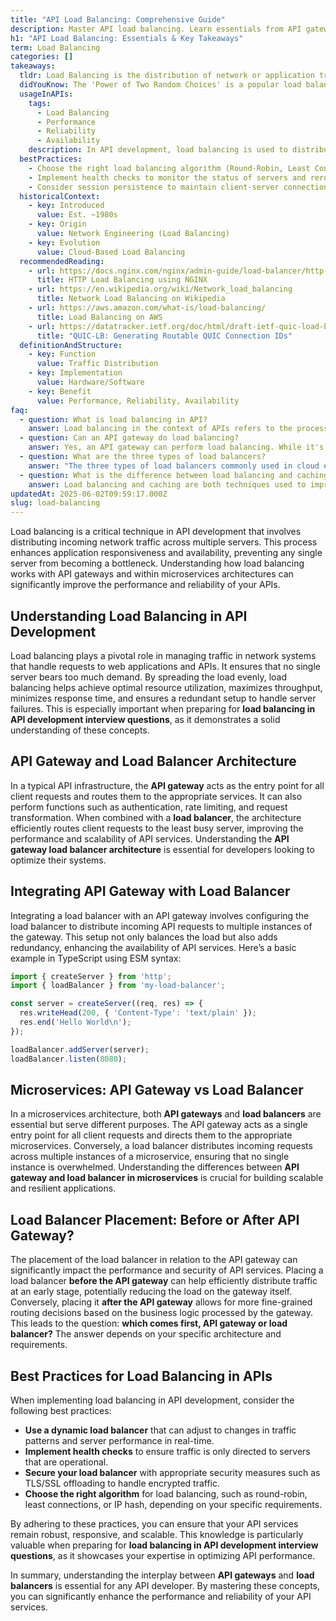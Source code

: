 ```yaml
---
title: "API Load Balancing: Comprehensive Guide"
description: Master API load balancing. Learn essentials from API gateway and load balancer architecture. Start now.
h1: "API Load Balancing: Essentials & Key Takeaways"
term: Load Balancing
categories: []
takeaways:
  tldr: Load Balancing is the distribution of network or application traffic across multiple servers to optimize performance, reliability, and availability.
  didYouKnow: The 'Power of Two Random Choices' is a popular load balancing algorithm that selects the least filled server out of two random choices, approximating the ideal algorithm of scanning all servers and placing the load on the least filled one.
  usageInAPIs:
    tags:
      - Load Balancing
      - Performance
      - Reliability
      - Availability
    description: In API development, load balancing is used to distribute incoming API requests across multiple servers, ensuring high availability and responsiveness. It optimizes resource utilization, preventing any single server from becoming a bottleneck. Load balancing also provides fault tolerance by rerouting traffic in case of server failures.
  bestPractices:
    - Choose the right load balancing algorithm (Round-Robin, Least Connection, IP Hash, etc.) based on your application's needs and traffic patterns.
    - Implement health checks to monitor the status of servers and reroute traffic in case of server failures.
    - Consider session persistence to maintain client-server connections and improve performance.
  historicalContext:
    - key: Introduced
      value: Est. ~1980s
    - key: Origin
      value: Network Engineering (Load Balancing)
    - key: Evolution
      value: Cloud-Based Load Balancing
  recommendedReading:
    - url: https://docs.nginx.com/nginx/admin-guide/load-balancer/http-load-balancer/
      title: HTTP Load Balancing using NGINX
    - url: https://en.wikipedia.org/wiki/Network_load_balancing
      title: Network Load Balancing on Wikipedia
    - url: https://aws.amazon.com/what-is/load-balancing/
      title: Load Balancing on AWS
    - url: https://datatracker.ietf.org/doc/html/draft-ietf-quic-load-balancers
      title: "QUIC-LB: Generating Routable QUIC Connection IDs"
  definitionAndStructure:
    - key: Function
      value: Traffic Distribution
    - key: Implementation
      value: Hardware/Software
    - key: Benefit
      value: Performance, Reliability, Availability
faq:
  - question: What is load balancing in API?
    answer: Load balancing in the context of APIs refers to the process of distributing incoming API requests across multiple servers. This is done to optimize system performance, prevent any single server from becoming a bottleneck, and ensure high availability and reliability. A load balancer sits between client applications and the server cluster, intelligently routing requests based on factors like server health, current load, and response times. This helps in maintaining a smooth and responsive API service, even under heavy traffic.
  - question: Can an API gateway do load balancing?
    answer: Yes, an API gateway can perform load balancing. While it's not a direct replacement for a dedicated load balancer, an API gateway can distribute incoming requests across multiple backend servers. It can also perform active and passive health checks to assess server availability and performance. This means that if a server is underperforming or unavailable, the API gateway can redirect traffic to healthier servers. However, it's important to note that an API gateway also provides additional functionalities like authentication, rate limiting, and protocol translation.
  - question: What are the three types of load balancers?
    answer: "The three types of load balancers commonly used in cloud environments are: 1) Application Load Balancer (ALB): This type operates at the application layer (Layer 7 of the OSI model) and makes routing decisions based on content of the request. 2) Network Load Balancer (NLB): This operates at the transport layer (Layer 4 of the OSI model) and makes routing decisions based on IP address and port. 3) Gateway Load Balancer (GLB): This is designed to distribute traffic across multiple network appliances, such as firewalls or intrusion detection systems. Each type of load balancer is designed to handle different types of workloads and use cases."
  - question: What is the difference between load balancing and caching?
    answer: Load balancing and caching are both techniques used to improve system performance, but they serve different purposes. Load balancing is about distributing incoming network traffic or API requests across multiple servers to ensure no single server becomes overloaded. This helps to optimize system performance and ensure high availability. On the other hand, caching is a technique used to store frequently accessed data in a 'cache' close to the client. This reduces the need for repeated database queries or network requests, thereby reducing network traffic and improving response times. While both can enhance system performance, they address different aspects of system optimization.
updatedAt: 2025-06-02T09:59:17.000Z
slug: load-balancing
---
```


Load balancing is a critical technique in API development that involves distributing incoming network traffic across multiple servers. This process enhances application responsiveness and availability, preventing any single server from becoming a bottleneck. Understanding how load balancing works with API gateways and within microservices architectures can significantly improve the performance and reliability of your APIs.

## Understanding Load Balancing in API Development

Load balancing plays a pivotal role in managing traffic in network systems that handle requests to web applications and APIs. It ensures that no single server bears too much demand. By spreading the load evenly, load balancing helps achieve optimal resource utilization, maximizes throughput, minimizes response time, and ensures a redundant setup to handle server failures. This is especially important when preparing for **load balancing in API development interview questions**, as it demonstrates a solid understanding of these concepts.

## API Gateway and Load Balancer Architecture

In a typical API infrastructure, the **API gateway** acts as the entry point for all client requests and routes them to the appropriate services. It can also perform functions such as authentication, rate limiting, and request transformation. When combined with a **load balancer**, the architecture efficiently routes client requests to the least busy server, improving the performance and scalability of API services. Understanding the **API gateway load balancer architecture** is essential for developers looking to optimize their systems.

## Integrating API Gateway with Load Balancer

Integrating a load balancer with an API gateway involves configuring the load balancer to distribute incoming API requests to multiple instances of the gateway. This setup not only balances the load but also adds redundancy, enhancing the availability of API services. Here’s a basic example in TypeScript using ESM syntax:

```typescript
import { createServer } from 'http';
import { loadBalancer } from 'my-load-balancer';

const server = createServer((req, res) => {
  res.writeHead(200, { 'Content-Type': 'text/plain' });
  res.end('Hello World\n');
});

loadBalancer.addServer(server);
loadBalancer.listen(8080);
```

## Microservices: API Gateway vs Load Balancer

In a microservices architecture, both **API gateways** and **load balancers** are essential but serve different purposes. The API gateway acts as a single entry point for all client requests and directs them to the appropriate microservices. Conversely, a load balancer distributes incoming requests across multiple instances of a microservice, ensuring that no single instance is overwhelmed. Understanding the differences between **API gateway and load balancer in microservices** is crucial for building scalable and resilient applications.

## Load Balancer Placement: Before or After API Gateway?

The placement of the load balancer in relation to the API gateway can significantly impact the performance and security of API services. Placing a load balancer **before the API gateway** can help efficiently distribute traffic at an early stage, potentially reducing the load on the gateway itself. Conversely, placing it **after the API gateway** allows for more fine-grained routing decisions based on the business logic processed by the gateway. This leads to the question: **which comes first, API gateway or load balancer?** The answer depends on your specific architecture and requirements.

## Best Practices for Load Balancing in APIs

When implementing load balancing in API development, consider the following best practices:

- **Use a dynamic load balancer** that can adjust to changes in traffic patterns and server performance in real-time.
- **Implement health checks** to ensure traffic is only directed to servers that are operational.
- **Secure your load balancer** with appropriate security measures such as TLS/SSL offloading to handle encrypted traffic.
- **Choose the right algorithm** for load balancing, such as round-robin, least connections, or IP hash, depending on your specific requirements.

By adhering to these practices, you can ensure that your API services remain robust, responsive, and scalable. This knowledge is particularly valuable when preparing for **load balancing in API development interview questions**, as it showcases your expertise in optimizing API performance.

In summary, understanding the interplay between **API gateways** and **load balancers** is essential for any API developer. By mastering these concepts, you can significantly enhance the performance and reliability of your API services.